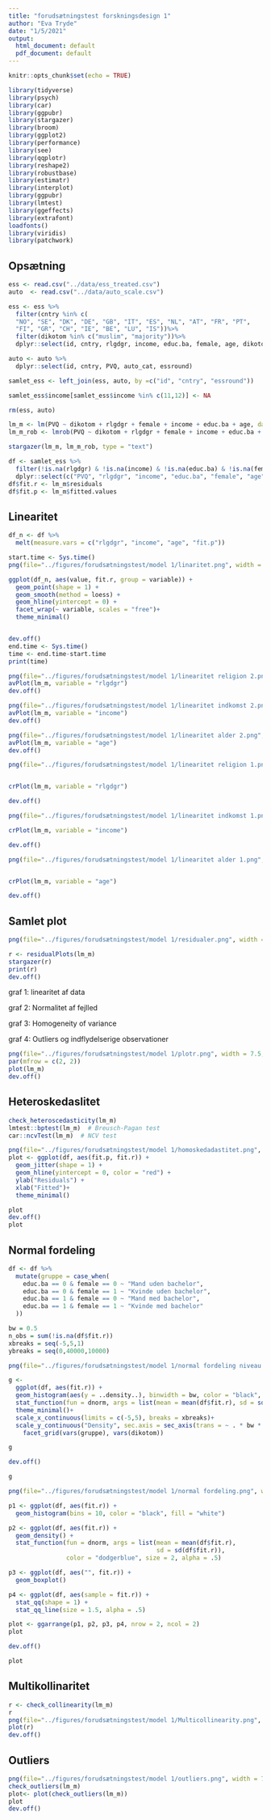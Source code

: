 ---
title: "forudsætningstest forskningsdesign 1"
author: "Eva Tryde"
date: "1/5/2021"
output:
  html_document: default
  pdf_document: default
---

```{r setup, include=FALSE}
knitr::opts_chunk$set(echo = TRUE)
```

```{r, message=FALSE, include=FALSE}
library(tidyverse)
library(psych)
library(car)
library(ggpubr)
library(stargazer)
library(broom)
library(ggplot2)
library(performance)
library(see)
library(qqplotr)
library(reshape2)
library(robustbase)
library(estimatr)
library(interplot)
library(ggpubr)
library(lmtest)
library(ggeffects)
library(extrafont)
loadfonts()
library(viridis)
library(patchwork)


```

## Opsætning

```{r data, message=FALSE}
ess <- read.csv("../data/ess_treated.csv")
auto  <- read.csv("../data/auto_scale.csv")
```

```{r, message=FALSE}
ess <- ess %>%
  filter(cntry %in% c(
  "NO", "SE", "DK", "DE", "GB", "IT", "ES", "NL", "AT", "FR", "PT",
  "FI", "GR", "CH", "IE", "BE", "LU", "IS"))%>%
  filter(dikotom %in% c("muslim", "majority"))%>%
  dplyr::select(id, cntry, rlgdgr, income, educ.ba, female, age, dikotom, essround)

auto <- auto %>%
  dplyr::select(id, cntry, PVQ, auto_cat, essround)

samlet_ess <- left_join(ess, auto, by =c("id", "cntry", "essround"))

samlet_ess$income[samlet_ess$income %in% c(11,12)] <- NA

```

```{r}
rm(ess, auto)
```

```{r}
lm_m <- lm(PVQ ~ dikotom + rlgdgr + female + income + educ.ba + age, data = samlet_ess)
lm_m_rob <- lmrob(PVQ ~ dikotom + rlgdgr + female + income + educ.ba + age, data = samlet_ess)

stargazer(lm_m, lm_m_rob, type = "text")
```

```{r}
df <- samlet_ess %>%
  filter(!is.na(rlgdgr) & !is.na(income) & !is.na(educ.ba) & !is.na(female) & !is.na(age) & !is.na(PVQ))%>%
  dplyr::select(c("PVQ", "rlgdgr", "income", "educ.ba", "female", "age", "dikotom", "auto_cat"))
df$fit.r <- lm_m$residuals
df$fit.p <- lm_m$fitted.values
```

## Linearitet

```{r}
df_n <- df %>%
  melt(measure.vars = c("rlgdgr", "income", "age", "fit.p"))

```

```{r}
start.time <- Sys.time()
png(file="../figures/forudsætningstest/model 1/linaritet.png", width = 7.5, height = 7.5, units = "in", res=500)

ggplot(df_n, aes(value, fit.r, group = variable)) +
  geom_point(shape = 1) +
  geom_smooth(method = loess) +
  geom_hline(yintercept = 0) +
  facet_wrap(~ variable, scales = "free")+
  theme_minimal()


dev.off()
end.time <- Sys.time()
time <- end.time-start.time
print(time)

```

```{r}
png(file="../figures/forudsætningstest/model 1/linearitet religion 2.png", width = 7.5, height = 4, units = "in", res=500)
avPlot(lm_m, variable = "rlgdgr")
dev.off()

png(file="../figures/forudsætningstest/model 1/linearitet indkomst 2.png", width = 7.5, height = 4, units = "in", res=500)
avPlot(lm_m, variable = "income")
dev.off()

png(file="../figures/forudsætningstest/model 1/linearitet alder 2.png", width = 7.5, height = 4, units = "in", res=500)
avPlot(lm_m, variable = "age")
dev.off()
```

```{r}
png(file="../figures/forudsætningstest/model 1/linearitet religion 1.png", width = 7.5, height = 4, units = "in", res=500)


crPlot(lm_m, variable = "rlgdgr")

dev.off()
```

```{r}
png(file="../figures/forudsætningstest/model 1/linearitet indkomst 1.png", width = 7.5, height = 4, units = "in", res=500)

crPlot(lm_m, variable = "income")

dev.off()

png(file="../figures/forudsætningstest/model 1/linearitet alder 1.png", width = 7.5, height = 4, units = "in", res=500)


crPlot(lm_m, variable = "age")

dev.off()

```

## Samlet plot

```{r}
png(file="../figures/forudsætningstest/model 1/residualer.png", width = 7.5, height = 4, units = "in", res=500)

r <- residualPlots(lm_m)
stargazer(r)
print(r)
dev.off()

```

graf 1: linearitet af data

graf 2: Normalitet af fejlled

graf 3: Homogeneity of variance

graf 4: Outliers og indflydelserige observationer\

```{r}
png(file="../figures/forudsætningstest/model 1/plotr.png", width = 7.5, height = 7.5, units = "in", res=500)
par(mfrow = c(2, 2))
plot(lm_m)
dev.off()

```

## **Heteroskedaslitet**

```{r}
check_heteroscedasticity(lm_m)
lmtest::bptest(lm_m)  # Breusch-Pagan test
car::ncvTest(lm_m)  # NCV test
```

```{r}
png(file="../figures/forudsætningstest/model 1/homoskedadastitet.png", width = 7.5, height = 7.5, units = "in", res=500)
plot <- ggplot(df, aes(fit.p, fit.r)) +
  geom_jitter(shape = 1) +
  geom_hline(yintercept = 0, color = "red") +
  ylab("Residuals") +
  xlab("Fitted")+
  theme_minimal()

plot
dev.off()
plot
```

## Normal fordeling

```{r}
df <- df %>%
  mutate(gruppe = case_when(
    educ.ba == 0 & female == 0 ~ "Mand uden bachelor",
    educ.ba == 0 & female == 1 ~ "Kvinde uden bachelor",
    educ.ba == 1 & female == 0 ~ "Mand med bachelor",
    educ.ba == 1 & female == 1 ~ "Kvinde med bachelor"
  ))
```

```{r}
bw = 0.5
n_obs = sum(!is.na(df$fit.r))
xbreaks = seq(-5,5,1) 
ybreaks = seq(0,40000,10000) 

png(file="../figures/forudsætningstest/model 1/normal fordeling niveau.png", width = 7.5, height = 10, units = "in", res=500)

g <- 
  ggplot(df, aes(fit.r)) + 
  geom_histogram(aes(y = ..density..), binwidth = bw, color = "black", fill = "white") +
  stat_function(fun = dnorm, args = list(mean = mean(df$fit.r), sd = sd(df$fit.r)))+
  theme_minimal()+
  scale_x_continuous(limits = c(-5,5), breaks = xbreaks)+ 
  scale_y_continuous("Density", sec.axis = sec_axis(trans = ~ . * bw * n_obs, name = "Counts", breaks = ybreaks))+ 
    facet_grid(vars(gruppe), vars(dikotom))

g

dev.off()

g

```

```{r}
png(file="../figures/forudsætningstest/model 1/normal fordeling.png", width = 7.5, height = 7.5, units = "in", res=500)

p1 <- ggplot(df, aes(fit.r)) +
  geom_histogram(bins = 10, color = "black", fill = "white")

p2 <- ggplot(df, aes(fit.r)) +
  geom_density() +
  stat_function(fun = dnorm, args = list(mean = mean(df$fit.r),
                                         sd = sd(df$fit.r)),
                color = "dodgerblue", size = 2, alpha = .5)

p3 <- ggplot(df, aes("", fit.r)) +
  geom_boxplot() 

p4 <- ggplot(df, aes(sample = fit.r)) +
  stat_qq(shape = 1) +
  stat_qq_line(size = 1.5, alpha = .5)

plot <- ggarrange(p1, p2, p3, p4, nrow = 2, ncol = 2)
plot

dev.off()

plot
```

## Multikollinaritet

```{r}
r <- check_collinearity(lm_m)
r
png(file="../figures/forudsætningstest/model 1/Multicollinearity.png", width = 7.5, height = 5, units = "in", res=500)
plot(r)
dev.off()

```

## Outliers

```{r}
png(file="../figures/forudsætningstest/model 1/outliers.png", width = 7.5, height = 5, units = "in", res=500)
check_outliers(lm_m)
plot<- plot(check_outliers(lm_m))
plot
dev.off()

```

```{r}

```

